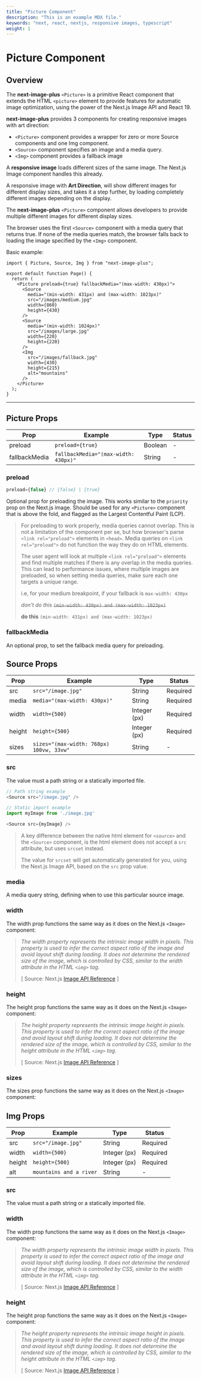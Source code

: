 ```yaml
---
title: "Picture Component"
description: "This is an example MDX file."
keywords: "next, react, nextjs, responsive images, typescript"
weight: 1
---
```


# Picture Component

## Overview

The **next-image-plus** `<Picture>` is a primitive React component that extends the HTML `<picture>` element to provide features for automatic image optimization,
using the power of the Next.js Image API and React 19.

**next-image-plus** provides 3 components for creating responsive images with art direction:

- `<Picture>` component provides a wrapper for zero or more Source components and one Img component.
- `<Source>` component specifies an image and a media query.
- `<Img>` component provides a fallback image

A **responsive image** loads different sizes of the same image. The Next.js Image component handles this already.

A responsive image with **Art Direction**, will show different images for different display sizes, and takes it a step further, by loading completely different images depending on the display.

The **next-image-plus** `<Picture>` component allows developers to provide multiple different images for different display sizes.

The browser uses the first `<Source>` component with a media query that returns true. If none of the media queries match, the browser falls back to loading the image specified by the `<Img>` component.

Basic example:

```tsx
import { Picture, Source, Img } from "next-image-plus";

export default function Page() {
  return (
    <Picture preload={true} fallbackMedia="(max-width: 430px)">
      <Source
        media="(min-width: 431px) and (max-width: 1023px)"
        src="/images/medium.jpg"
        width={860}
        height={430}
      />
      <Source
        media="(min-width: 1024px)"
        src="/images/large.jpg"
        width={220}
        height={220}
      />
      <Img
        src="/images/fallback.jpg"
        width={430}
        height={215}
        alt="mountains"
      />
    </Picture>
  );
}
```

---

## Picture Props

| Prop          | Example                              | Type    | Status |
| ------------- | ------------------------------------ | ------- | ------ |
| preload       | `preload={true}`                     | Boolean | -      |
| fallbackMedia | `fallbackMedia="(max-width: 430px)"` | String  | -      |

### preload

```ts
preload={false} // {false} | {true}
```

Optional prop for preloading the image. This works similar to the `priority` prop on the Next.js image.
Should be used for any `<Picture>` component that is above the fold, and flagged as the Largest Contentful Paint (LCP).

> For preloading to work properly, media queries cannot overlap. This is not a limitation of the component per se, but how browser's parse `<link rel="preload">` elements in `<head>`.
> Media queries on `<link rel="preload">` do not function the way they do on HTML elements.
>
> The user agent will look at multiple `<link rel="preload">` elements and find multiple matches if there is any overlap in the media queries.
> This can lead to performance issues, where multiple images are preloaded, so when setting media queries, make sure each one targets a unique range.
>
> i.e, for your medium breakpoint, if your fallback is `max-width: 430px`
>
> _don't do this_ ~~`(min-width: 430px) and (max-width: 1023px)`~~
>
> **do this** `(min-width: 431px) and (max-width: 1023px)`

### fallbackMedia

An optional prop, to set the fallback media query for preloading.

## Source Props

| Prop   | Example                                  | Type         | Status   |
| ------ | ---------------------------------------- | ------------ | -------- |
| src    | `src="/image.jpg"`                       | String       | Required |
| media  | `media="(max-width: 430px)"`             | String       | Required |
| width  | `width={500}`                            | Integer (px) | Required |
| height | `height={500}`                           | Integer (px) | Required |
| sizes  | `sizes="(max-width: 768px) 100vw, 33vw"` | String       | -        |

### src

The value must a path string or a statically imported file.

```ts
// Path string example
<Source src="/image.jpg" />

// Static import example
import myImage from './image.jpg'

<Source src={myImage} />
```

> A key difference between the native html element for `<source>` and the `<Source>` component, is the html element does not accept a `src` attribute, but uses `srcset` instead.
>
> The value for `srcset` will get automatically generated for you, using the Next.js Image API, based on the `src` prop value.

### media

A media query string, defining when to use this particular source image.

### width

The width prop functions the same way as it does on the Next.js `<Image>` component:

> _The width property represents the intrinsic image width in pixels. This property is used to infer the correct aspect ratio of the image and avoid layout shift during loading.
> It does not determine the rendered size of the image, which is controlled by CSS, similar to the width attribute in the HTML `<img>` tag._
>
> [ Source: Next.js <a href="https://nextjs.org/docs/pages/api-reference/components/image#width" target="_blank">Image API Reference</a> ]

### height

The height prop functions the same way as it does on the Next.js `<Image>` component:

> _The height property represents the intrinsic image height in pixels. This property is used to infer the correct aspect ratio of the image and avoid layout shift during loading.
> It does not determine the rendered size of the image, which is controlled by CSS, similar to the height attribute in the HTML `<img>` tag._
>
> [ Source: Next.js <a href="https://nextjs.org/docs/pages/api-reference/components/image#height" target="_blank">Image API Reference</a> ]

### sizes

The sizes prop functions the same way as it does on the Next.js `<Image>` component:

## Img Props

| Prop   | Example                 | Type         | Status   |
| ------ | ----------------------- | ------------ | -------- |
| src    | `src="/image.jpg"`      | String       | Required |
| width  | `width={500}`           | Integer (px) | Required |
| height | `height={500}`          | Integer (px) | Required |
| alt    | `mountains and a river` | String       | -        |

### src

The value must a path string or a statically imported file.

### width

The width prop functions the same way as it does on the Next.js `<Image>` component:

> _The width property represents the intrinsic image width in pixels. This property is used to infer the correct aspect ratio of the image and avoid layout shift during loading.
> It does not determine the rendered size of the image, which is controlled by CSS, similar to the width attribute in the HTML `<img>` tag._
>
> [ Source: Next.js <a href="https://nextjs.org/docs/pages/api-reference/components/image#width" target="_blank">Image API Reference</a> ]

### height

The height prop functions the same way as it does on the Next.js `<Image>` component:

> _The height property represents the intrinsic image height in pixels. This property is used to infer the correct aspect ratio of the image and avoid layout shift during loading.
> It does not determine the rendered size of the image, which is controlled by CSS, similar to the height attribute in the HTML `<img>` tag._
>
> [ Source: Next.js <a href="https://nextjs.org/docs/pages/api-reference/components/image#height" target="_blank">Image API Reference</a> ]
